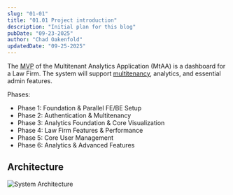 ```yaml
---
slug: "01-01"
title: "01.01 Project introduction"
description: "Initial plan for this blog"
pubDate: "09-23-2025"
author: "Chad Oakenfold"
updatedDate: "09-25-2025"
---
```



The <abbr title="Minimal Viable Product">MVP</abbr> of the Multitenant Analytics Application (MtAA) is a dashboard for a Law Firm. The system will support <a href="https://en.wikipedia.org/wiki/Multitenancy">multitenancy</a>, analytics, and essential admin features.

Phases:

- Phase 1: Foundation &amp; Parallel FE/BE Setup
- Phase 2: Authentication &amp; Multitenancy
- Phase 3: Analytics Foundation &amp; Core Visualization
- Phase 4: Law Firm Features &amp; Performance
- Phase 5: Core User Management
- Phase 6: Analytics &amp; Advanced Features

## Architecture

<img src={systemArch.src} alt="System Architecture" data-full-width="true" />
